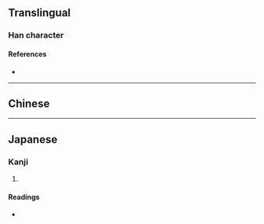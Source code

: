 {{character info/new}}
==Translingual==

===Han character===
{{Han char|rn=75|rad=木|as=04|sn=8|four=|canj=DHS,DIS|ids=⿰木户}}

====References====
* {{Han ref|kx=0517.011|hdz=21167.041|uh=67A6|ud=26534}}

----

==Chinese==
{{zh-see|櫨|v}}

----

==Japanese==

===Kanji===
{{ja-kanji|grade=|rs=木04}}

# {{rfdef|ja|sort=木04}}

====Readings====
* {{ja-readings
|goon=る
|kanon=ろ
|kun=はぜ-
}}